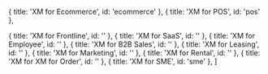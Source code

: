   { title: 'XM for Ecommerce', id: 'ecommerce' },
  { title: 'XM for POS', id: 'pos' },

  { title: 'XM for Frontline', id: '' },
  { title: 'XM for SaaS', id: '' },
  { title: 'XM for Employee', id: '' },
  { title: 'XM for B2B Sales', id: '' },
  { title: 'XM for Leasing', id: '' },
  { title: 'XM for Marketing', id: '' },
  { title: 'XM for Rental', id: '' },
  { title: 'XM for XM for Order', id: '' },
  { title: 'XM for SME', id: 'sme' },
]